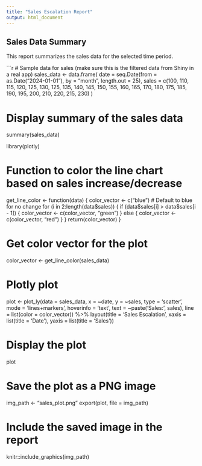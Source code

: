 ```yaml
---
title: "Sales Escalation Report"
output: html_document
---
```


## Sales Data Summary

This report summarizes the sales data for the selected time period.

```r
# Sample data for sales (make sure this is the filtered data from Shiny in a real app)
sales_data <- data.frame(
  date = seq.Date(from = as.Date("2024-01-01"), by = "month", length.out = 25),
  sales = c(100, 110, 115, 120, 125, 130, 125, 135, 140, 145, 150, 155, 160, 165, 170, 
            180, 175, 185, 190, 195, 200, 210, 220, 215, 230)
)

# Display summary of the sales data
summary(sales_data)

library(plotly)

# Function to color the line chart based on sales increase/decrease
get_line_color <- function(data) {
  color_vector <- c("blue")  # Default to blue for no change
  for (i in 2:length(data$sales)) {
    if (data$sales[i] > data$sales[i - 1]) {
      color_vector <- c(color_vector, "green")
    } else {
      color_vector <- c(color_vector, "red")
    }
  }
  return(color_vector)
}

# Get color vector for the plot
color_vector <- get_line_color(sales_data)

# Plotly plot
plot <- plot_ly(data = sales_data, x = ~date, y = ~sales, type = 'scatter', mode = 'lines+markers', 
                hoverinfo = 'text', text = ~paste('Sales: ', sales), line = list(color = color_vector)) %>%
  layout(title = 'Sales Escalation', xaxis = list(title = 'Date'), yaxis = list(title = 'Sales'))

# Display the plot
plot

# Save the plot as a PNG image
img_path <- "sales_plot.png"
export(plot, file = img_path)

# Include the saved image in the report
knitr::include_graphics(img_path)

